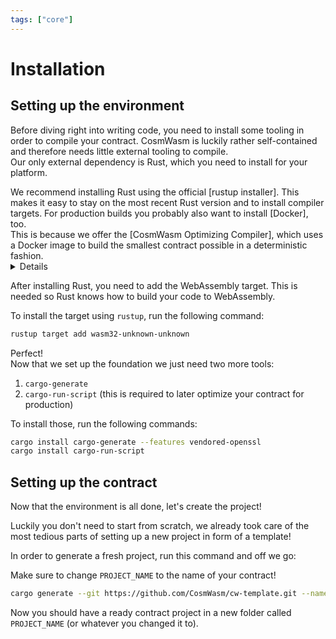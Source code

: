 ```yaml
---
tags: ["core"]
---
```



# Installation

## Setting up the environment

Before diving right into writing code, you need to install some tooling in order to compile your
contract. CosmWasm is luckily rather self-contained and therefore needs little external tooling to
compile.  
Our only external dependency is Rust, which you need to install for your platform.

<Callout>
  We recommend installing Rust using the official [rustup installer]. This makes it easy to stay on
  the most recent Rust version and to install compiler targets.
</Callout>

<Callout>
  For production builds you probably also want to install [Docker], too.
  <br /> This is because we offer the [CosmWasm Optimizing Compiler], which uses
  a Docker image to build the smallest contract possible in a deterministic fashion.

  <details>

    <summary>Additional information about the Optimizing Compiler</summary>

    Please note that this image is intended for reproducible production builds.
    It is _not_ optimized for development or in general environments where you
    want to iterate quickly. The builder is optimizing for size, not compilation speed.
    If you want to slim down your contract for development, you can do so by
    tweaking your Cargo profile.

    ```toml
    [profile.dev]
    lto = "thin"
    strip = true
    ```

    If you want to build with native tools, you might miss out on determinism, but you can still build your contract into a small size like so:

    ```sh
    RUSTFLAGS="-C link-arg=-s" cargo build --release --lib --target=wasm32-unknown-unknown
    wasm-opt -Os --signext-lowering "target/wasm32-unknown-unknown/release/my-contract.wasm" -o "artifacts/my-contract.wasm"
    ```

    (Note: Replace `my-contract` with the name of your contract. You also need `wasm-opt` installed, which is part of the [binaryen] project.)

  </details>

</Callout>

After installing Rust, you need to add the WebAssembly target. This is needed so Rust knows how to
build your code to WebAssembly.

To install the target using `rustup`, run the following command:

```sh
rustup target add wasm32-unknown-unknown
```

Perfect!  
Now that we set up the foundation we just need two more tools:

1. `cargo-generate`
2. `cargo-run-script` (this is required to later optimize your contract for production)

To install those, run the following commands:

```sh
cargo install cargo-generate --features vendored-openssl
cargo install cargo-run-script
```

## Setting up the contract

Now that the environment is all done, let's create the project!

Luckily you don't need to start from scratch, we already took care of the most tedious parts of
setting up a new project in form of a template!

In order to generate a fresh project, run this command and off we go:

<Callout>Make sure to change `PROJECT_NAME` to the name of your contract!</Callout>

```sh
cargo generate --git https://github.com/CosmWasm/cw-template.git --name PROJECT_NAME
```

Now you should have a ready contract project in a new folder called `PROJECT_NAME` (or whatever you
changed it to).

[rustup installer]: https://rustup.rs
[Docker]: https://www.docker.com/
[CosmWasm Optimizing Compiler]: https://github.com/CosmWasm/optimizer
[binaryen]: https://github.com/WebAssembly/binaryen
